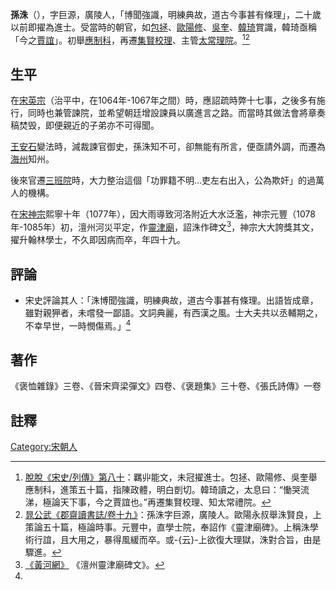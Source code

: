{{Otheruses|subject=[[北宋|北宋]]孫洙|other=[[清|清]]時的孫洙|孙洙}}

'''孫洙'''（{{bd|?||?||}}），字巨源，廣陵人，「博聞強識，明練典故，道古今事甚有條理」，二十歲以前即擢為進士。受當時的朝官，如[[包拯|包拯]]、[[歐陽修|歐陽修]]、[[吳奎|吳奎]]、[[韓琦|韓琦]]賞識，韓琦亟稱「今之[[賈誼|賈誼]]」。初舉[[應制科|應制科]]，再遷[[集賢校理|集賢校理]]、主管[[太常理院|太常理院]]。<ref name="宋史">[[:s:宋史/卷321|脫脫《宋史/列傳》第八十]]：羈丱能文，未冠擢進士。包拯、歐陽修、吳奎舉應制科，進策五十篇，指陳政體，明白剴切。韓琦讀之，太息曰：“慟哭流涕，極論天下事，今之賈誼也。”再遷集賢校理、知太常禮院。</ref><ref name="郡齋讀書誌">[[:s:郡齋讀書誌/卷十九|晁公武《郡齋讀書誌/卷十九》]]：孫洙字巨源，廣陵人。歐陽永叔舉洙賢良，上策論五十篇，極論時事。元豐中，直學士院，奉詔作《靈津廟碑》。上稱洙學術行誼，且大用之，暴得風緩而卒。或-{云}-上欲復大理獄，洙對合旨，由是驟進。</ref>

==生平==
在[[宋英宗|宋英宗]]（治平中，在1064年-1067年之間）時，應詔疏時弊十七事，之後多有施行，同時也兼管諫院，並希望朝廷增設諫員以廣進言之路。而當時其做法會將章奏稿焚毁，即便親近的子弟亦不可得聞。

[[王安石|王安石]]變法時，減裁諫官御史，孫洙知不可，卻無能有所言，便亟請外調，而遷為[[海州|海州]]知州。

後來官遷[[三班院|三班院]]時，大力整治這個「功罪籍不明...吏左右出入，公為欺奸」的過萬人的機構。

在[[宋神宗|宋神宗]]熙寧十年（1077年），因大雨導致河洛附近大水泛濫，神宗元豐（1078年-1085年）初，澶州河災平定，作[[靈津廟|靈津廟]]，詔洙作碑文<ref name="靈津廟碑">[http://www.yellowriver.gov.cn/ziliao/zywx/lishi/200612/t20061227_10480.htm 《黃河網》]{{dead link|date=2017年12月 |bot=InternetArchiveBot |fix-attempted=yes }} 《澶州靈津廟碑文》。</ref>，神宗大大誇獎其文，擢升翰林學士，不久即因病而卒，年四十九。

==評論==
* 宋史評論其人：「洙博聞強識，明練典故，道古今事甚有條理。出語皆成章，雖對親狎者，未嚐發一鄙語。文詞典麗，有西漢之風。士大夫共以丞輔期之，不幸早世，一時憫傷焉。」<ref name="宋史"/>

==著作==
《褒恤雜錄》三卷、《晉宋齊梁彈文》四卷、《褒題集》三十卷、《張氏詩傳》一卷

==註釋==
<references />

[[Category:宋朝人|Category:宋朝人]]
